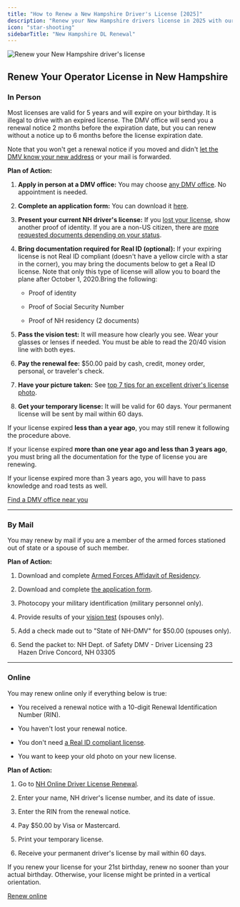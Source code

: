 ```yaml
---
title: "How to Renew a New Hampshire Driver's License [2025]"
description: "Renew your New Hampshire drivers license in 2025 with our simple, step-by-step guide. Find all the necessary requirements, forms, fees, and online renewal options to ensure a hassle-free experience. Stay legal and avoid fines - start your renewal process now!"
icon: "star-shooting"
sidebarTitle: "New Hampshire DL Renewal"
---
```


![Renew your New Hampshire driver's license](https://driving-tests.org/wp-content/uploads/2024/07/renew-new-hampshire-drivers-license.jpg)

## Renew Your Operator License in New Hampshire

### In Person

Most licenses are valid for 5 years and will expire on your birthday. It is illegal to drive with an expired license. The DMV office will send you a renewal notice 2 months before the expiration date, but you can renew without a notice up to 6 months before the license expiration date.

Note that you won't get a renewal notice if you moved and didn't [let the DMV know your new address](https://www.nh.gov/safety/divisions/dmv/driver-licensing/update-personal-information/address-change.htm) or your mail is forwarded.

**Plan of Action:**

1. **Apply in person at a DMV office:** You may choose [any DMV office](https://driving-tests.org/dmv-near-me/). No appointment is needed.

2. **Complete an application form:** You can download it [here](https://www.nh.gov/safety/divisions/dmv/forms/documents/dsmv450.pdf).

3. **Present your current NH driver's license:** If you [lost your license](https://driving-tests.org/beginner-drivers/what-to-do-if-you-lose-your-drivers-license/), show another proof of identity. If you are a non-US citizen, there are [more requested documents depending on your status](https://www.nh.gov/safety/divisions/dmv/driver-licensing/non-us-citizen/renew.htm).

4. **Bring documentation required for Real ID (optional):** If your expiring license is not Real ID compliant (doesn't have a yellow circle with a star in the corner), you may bring the documents below to get a Real ID license. Note that only this type of license will allow you to board the plane after October 1, 2020.Bring the following:

   * Proof of identity

   * Proof of Social Security Number

   * Proof of NH residency (2 documents)

5. **Pass the vision test:** It will measure how clearly you see. Wear your glasses or lenses if needed. You must be able to read the 20/40 vision line with both eyes.

6. **Pay the renewal fee:** $50.00 paid by cash, credit, money order, personal, or traveler's check.

7. **Have your picture taken:** See [top 7 tips for an excellent driver's license photo](https://driving-tests.org/beginner-drivers/top-7-tips-excellent-drivers-license-photo/).

8. **Get your temporary license:** It will be valid for 60 days. Your permanent license will be sent by mail within 60 days.

If your license expired **less than a year ago**, you may still renew it following the procedure above.

If your license expired **more than one year ago and less than 3 years ago**, you must bring all the documentation for the type of license you are renewing.

If your license expired more than 3 years ago, you will have to pass knowledge and road tests as well.

[Find a DMV office near you](https://driving-tests.org/dmv-near-me/)

***

### By Mail

You may renew by mail if you are a member of the armed forces stationed out of state or a spouse of such member.

**Plan of Action:**

1. Download and complete [Armed Forces Affidavit of Residency](https://www.nh.gov/safety/divisions/dmv/forms/documents/dsmv76.pdf).

2. Download and complete [the application form](https://www.nh.gov/safety/divisions/dmv/forms/documents/dsmv450.pdf).

3. Photocopy your military identification (military personnel only).

4. Provide results of your [vision test](https://www.nh.gov/safety/divisions/dmv/forms/documents/dsmv125.pdf) (spouses only).

5. Add a check made out to "State of NH-DMV" for $50.00 (spouses only).

6. Send the packet to:
   NH Dept. of Safety DMV - Driver Licensing 23 Hazen Drive Concord, NH 03305

***

### Online

You may renew online only if everything below is true:

* You received a renewal notice with a 10-digit Renewal Identification Number (RIN).

* You haven't lost your renewal notice.

* You don't need [a Real ID compliant license](https://www.nh.gov/safety/divisions/dmv/driver-licensing/real-id/index.htm).

* You want to keep your old photo on your new license.

**Plan of Action:**

1. Go to [NH Online Driver License Renewal](https://forms.nh.gov/odlr/).

2. Enter your name, NH driver's license number, and its date of issue.

3. Enter the RIN from the renewal notice.

4. Pay $50.00 by Visa or Mastercard.

5. Print your temporary license.

6. Receive your permanent driver's license by mail within 60 days.

If you renew your license for your 21st birthday, renew no sooner than your actual birthday. Otherwise, your license might be printed in a vertical orientation.

[Renew online](https://forms.nh.gov/odlr/)

<Snippet file="renewal-state-block.mdx" />